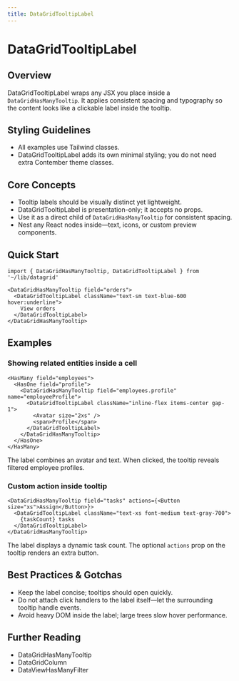 ```yaml
---
title: DataGridTooltipLabel
---
```


<!-- Edited by human: false -->
<!-- Examples count: 4 -->
<!-- Source examples: 0 -->
<!-- Playground examples: 0 -->
<!-- External examples: 4 -->
<!-- Import examples: 4 -->

# DataGridTooltipLabel

## Overview
DataGridTooltipLabel wraps any JSX you place inside a `DataGridHasManyTooltip`.
It applies consistent spacing and typography so the content looks like a clickable label inside the tooltip.

## Styling Guidelines
* All examples use Tailwind classes.
* DataGridTooltipLabel adds its own minimal styling; you do not need extra Contember theme classes.

## Core Concepts
* Tooltip labels should be visually distinct yet lightweight.
* DataGridTooltipLabel is presentation-only; it accepts no props.
* Use it as a direct child of `DataGridHasManyTooltip` for consistent spacing.
* Nest any React nodes inside—text, icons, or custom preview components.

## Quick Start
```tsx
import { DataGridHasManyTooltip, DataGridTooltipLabel } from '~/lib/datagrid'

<DataGridHasManyTooltip field="orders">
  <DataGridTooltipLabel className="text-sm text-blue-600 hover:underline">
    View orders
  </DataGridTooltipLabel>
</DataGridHasManyTooltip>
```


## Examples

### Showing related entities inside a cell
```tsx
<HasMany field="employees">
  <HasOne field="profile">
    <DataGridHasManyTooltip field="employees.profile" name="employeeProfile">
      <DataGridTooltipLabel className="inline-flex items-center gap-1">
        <Avatar size="2xs" />
        <span>Profile</span>
      </DataGridTooltipLabel>
    </DataGridHasManyTooltip>
  </HasOne>
</HasMany>
```
The label combines an avatar and text. When clicked, the tooltip reveals filtered employee profiles.

### Custom action inside tooltip
```tsx
<DataGridHasManyTooltip field="tasks" actions={<Button size="xs">Assign</Button>}>
  <DataGridTooltipLabel className="text-xs font-medium text-gray-700">
    {taskCount} tasks
  </DataGridTooltipLabel>
</DataGridHasManyTooltip>
```
The label displays a dynamic task count. The optional `actions` prop on the tooltip renders an extra button.

## Best Practices & Gotchas
* Keep the label concise; tooltips should open quickly.
* Do not attach click handlers to the label itself—let the surrounding tooltip handle events.
* Avoid heavy DOM inside the label; large trees slow hover performance.

## Further Reading
* DataGridHasManyTooltip
* DataGridColumn
* DataViewHasManyFilter

<!-- End of Generated Documentation -->
